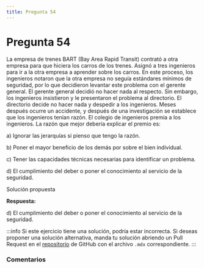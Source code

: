 ```yaml
---
title: Pregunta 54
---
```



# Pregunta 54

<div className="exercise">
La empresa de trenes BART (Bay Area Rapid Transit) contrató a otra empresa para que hiciera los
carros de los trenes. Asignó a tres ingenieros para ir a la otra empresa a aprender sobre los carros.
En este proceso, los ingenieros notaron que la otra empresa no seguía estándares mínimos de
seguridad, por lo que decidieron levantar este problema con el gerente general. El gerente general
decidió no hacer nada al respecto. Sin embargo, los ingenieros insistieron y le presentaron el
problema al directorio. El directorio decide no hacer nada y despedir a los ingenieros. Meses
después ocurre un accidente, y después de una investigación se establece que los ingenieros tenían
razón. El colegio de ingenieros premia a los ingenieros. La razón que mejor debería explicar el
premio es:

a) Ignorar las jerarquías si pienso que tengo la razón.

b) Poner el mayor beneficio de los demás por sobre el bien individual.

c) Tener las capacidades técnicas necesarias para identificar un problema.

d) El cumplimiento del deber o poner el conocimiento al servicio de la seguridad.
</div>

<MDXDetails>
<summary>Solución propuesta</summary>

<div className="exercise">

**Respuesta:**

d) El cumplimiento del deber o poner el conocimiento al servicio de la seguridad.
</div>

:::info
Si este ejercicio tiene una solución, podría estar incorrecta. Si deseas proponer una solución alternativa, manda tu solución abriendo
un Pull Request en el [repositorio](https://github.com/crow-rojas/apuntes-fundamentals/pulls) de GitHub con el archivo
`.mdx` correspondiente.
:::

</MDXDetails>

### Comentarios

<Disqus
  url="https://crow-rojas.github.io/apuntes-fundamentals/docs/engineering/ethics/exercises/2024-2/p54"
  identifier="docs/engineering/ethics/exercises/2024-2/p54"
  title="2024-2 Ética - Pregunta 54"
/>
